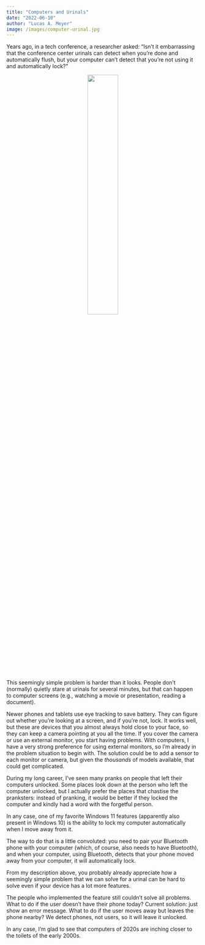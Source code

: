 ```yaml
---
title: "Computers and Urinals"
date: "2022-06-10"
author: "Lucas A. Meyer"
image: /images/computer-urinal.jpg
---
```


Years ago, in a tech conference, a researcher asked: "Isn't it embarrassing that the conference center urinals can detect when you're done and automatically flush, but your computer can't detect that you're not using it and automatically lock?"

<center>![](/images/computer-urinal.jpg){width=40%}</center>

This seemingly simple problem is harder than it looks. People don't (normally) quietly stare at urinals for several minutes, but that can happen to computer screens (e.g., watching a movie or presentation, reading a document). 

Newer phones and tablets use eye tracking to save battery. They can figure out whether you're looking at a screen, and if you're not, lock. It works well, but these are devices that you almost always hold close to your face, so they can keep a camera pointing at you all the time. If you cover the camera or use an external monitor, you start having problems. With computers, I have a very strong preference for using external monitors, so I'm already in the problem situation to begin with. The solution could be to add a sensor to each monitor or camera, but given the _thousands_ of models available, that could get complicated.

During my long career, I've seen many pranks on people that left their computers unlocked. Some places look down at the person who left the computer unlocked, but I actually prefer the places that chastise the pranksters: instead of pranking, it would be better if they locked the computer and kindly had a word with the forgetful person.

In any case, one of my favorite Windows 11 features (apparently also present in Windows 10) is the ability to lock my computer automatically when I move away from it.

The way to do that is a little convoluted: you need to pair your Bluetooth phone with your computer (which, of course, also needs to have Bluetooth), and when your computer, using Bluetooth, detects that your phone moved away from your computer, it will automatically lock.

From my description above, you probably already appreciate how a seemingly simple problem that we can solve for a urinal can be hard to solve even if your device has a lot more features. 

The people who implemented the feature still couldn't solve all problems. What to do if the user doesn't have their phone today? Current solution: just show an error message. What to do if the user moves away but leaves the phone nearby? We detect phones, not users, so it will leave it unlocked.

In any case, I'm glad to see that computers of 2020s are inching closer to the toilets of the early 2000s.